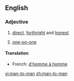 ==English==

===Adjective===
{{en-adj|-|pos=[[man]]-to-'''man'''}}

# [[direct]], [[forthright]] and [[honest]]
#{{sports}} [[one-on-one]]

====Translation====
* French: [[d'homme à homme]]

[[vi:man-to-man]]
[[zh:man-to-man]]